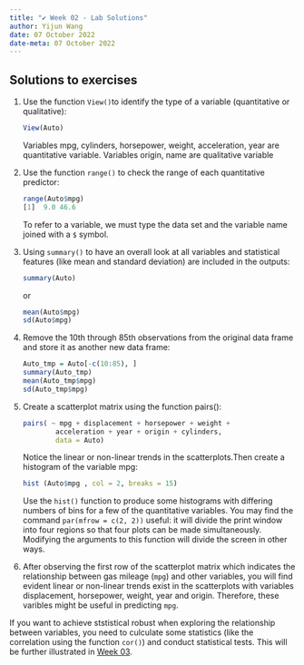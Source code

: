 ---
title: "✔️ Week 02 - Lab Solutions"
author: Yijun Wang
date: 07 October 2022
date-meta: 07 October 2022
---

## Solutions to exercises

1. Use the function `View() `to identify the type of a variable (quantitative or qualitative):

    ```r
    View(Auto)
    ```

   Variables mpg, cylinders, horsepower, weight, acceleration, year are quantitative variable. Variables origin, name are qualitative variable

2. Use the function `range()` to check the range of each quantitative predictor:

    ```r
    range(Auto$mpg)
    [1]  9.0 46.6
    ```
   
   To refer to a variable, we must type the data set and the variable name joined with a `$` symbol. 

3. Using `summary()` to have an overall look at all variables and statistical features (like mean and standard deviation) are included in the outputs:

    ```r
    summary(Auto)
    ```

   or

    ```r
    mean(Auto$mpg)
    sd(Auto$mpg)
    ```

4. Remove the 10th through 85th observations from the original data frame and store it as another new data frame:

    ```r
    Auto_tmp = Auto[-c(10:85), ]
    summary(Auto_tmp)
    mean(Auto_tmp$mpg)
    sd(Auto_tmp$mpg)
    ```

5. Create a scatterplot matrix using the function pairs():

    ```r
    pairs( ~ mpg + displacement + horsepower + weight + 
            acceleration + year + origin + cylinders, 
            data = Auto)
    ```

    Notice the linear or non-linear trends in the scatterplots.Then create a histogram of the variable mpg:
   
    ```r
    hist (Auto$mpg , col = 2, breaks = 15)
    ```
    
    Use the `hist()` function to produce some histograms with differing numbers of bins for a few of the quantitative variables. You may find the command `par(mfrow = c(2, 2))` useful: it will divide the print window into four regions so that four plots can be made simultaneously. Modifying the arguments to this function will divide the screen in other ways.

6. After observing the first row of the scatterplot matrix which indicates the relationship between gas mileage (`mpg`) and other variables, you will find evident linear or non-linear trends exist in the scatterplots with variables displacement, horsepower, weight, year and origin. Therefore, these varibles might be useful in predicting `mpg`.

If you want to achieve ststistical robust when exploring the relationship between variables, you need to culculate some statistics (like the correlation using the function `cor()`) and conduct statistical tests. This will be further illustrated in [Week 03](/weeks/week03).
